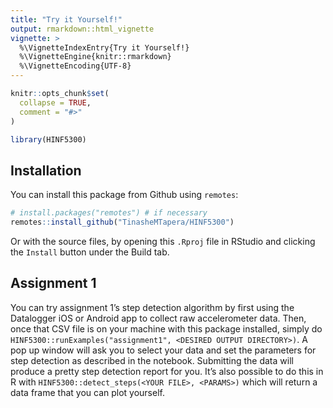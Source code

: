 ```yaml
---
title: "Try it Yourself!"
output: rmarkdown::html_vignette
vignette: >
  %\VignetteIndexEntry{Try it Yourself!}
  %\VignetteEngine{knitr::rmarkdown}
  %\VignetteEncoding{UTF-8}
---
```


```r
knitr::opts_chunk$set(
  collapse = TRUE,
  comment = "#>"
)
```

```r
library(HINF5300)
```

## Installation

You can install this package from Github using `remotes`:

```r
# install.packages("remotes") # if necessary
remotes::install_github("TinasheMTapera/HINF5300")
```

Or with the source files, by opening this `.Rproj` file in RStudio and clicking
the `Install` button under the Build tab.

## Assignment 1

You can try assignment 1's step detection algorithm by first using the Datalogger
iOS or Android app to collect raw accelerometer data. Then, once that CSV file is on your machine with this package installed,
simply do `HINF5300::runExamples("assignment1", <DESIRED OUTPUT DIRECTORY>)`. A pop up window will ask you
to select your data and set the parameters for step detection as described in the
notebook. Submitting the data will produce a pretty step detection report for you. It's also possible to do this in R with `HINF5300::detect_steps(<YOUR FILE>, <PARAMS>)` which will return a data frame that you can plot yourself.
